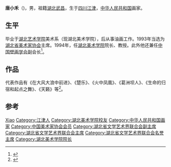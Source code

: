 '''唐小禾'''（{{bd|1941年|4月||}})，男，祖籍[[湖北|湖北]][[武昌|武昌]]，生于[[四川|四川]][[江津区|江津]]，[[中华人民共和国|中华人民共和国]]画家。

== 生平 ==
毕业于[[湖北艺术学院|湖北艺术学院]]美术系（现湖北美术学院），后从事油画工作。1993年当选为[[湖北省美术家协会|湖北省美术家协会]]主席。1994年，任[[湖北美术学院|湖北美术学院]]院长、教授。此外他还兼任[[中国壁画学会|中国壁画学会]]副会长<ref>{{cite news|title=唐小禾思考型的艺术家|url=http://www.cqn.com.cn/news/zggmsb/2007/164336.html|accessdate=2014-02-17|newspaper=中国质量新闻网|archive-url=https://web.archive.org/web/20140222225444/http://www.cqn.com.cn/news/zggmsb/2007/164336.html|archive-date=2014-02-22|dead-url=yes}}</ref>。

== 作品 ==
代表作品有《在大风大浪中前进》、《楚乐》、《火中凤凰》、《葛洲坝人》、《生命的归宿和起点之舞》、《天籁》等<ref>{{cite news|title=湖北美术学院院长唐小禾：平生只卖过两幅画|url=http://wenhua.cjn.cn/rd/201301/t2189663.htm|accessdate=2014-02-17|newspaper=长江网|archive-date=2018-10-05|archive-url=https://web.archive.org/web/20181005053638/http://wenhua.cjn.cn/rd/201301/t2189663.htm|dead-url=yes}}</ref>。

== 参考 ==
{{Reflist}}

{{Navboxes 
| title  = 唐小禾在[[中国美术家协会|中国美术家协会]]的职务
| list1  =
{{中国美术家协会第四届理事会}}
{{中国美术家协会第五届理事会}}
{{中国美术家协会第六届理事会}}
{{中国美术家协会第七届理事会}}
{{中国美术家协会第八届理事会}}
}}
{{Navboxes 
| title  = 唐小禾在[[中国文学艺术界联合会|中国文学艺术界联合会]]的职务
| list1  =
{{中国文学艺术界联合会第八届全国委员会}}
}}

{{Authority control}}
{{DEFAULTSORT:Tang唐}}
[[Category:唐姓|Xiao]]
[[Category:江津人|Category:江津人]]
[[Category:湖北美术学院校友|Category:湖北美术学院校友]]
[[Category:中华人民共和国画家|Category:中华人民共和国画家]]
[[Category:中国美术家协会会员|Category:中国美术家协会会员]]
[[Category:湖北省文学艺术界联合会副主席|Category:湖北省文学艺术界联合会副主席]]
[[Category:湖北省文学艺术界联合会主席|Category:湖北省文学艺术界联合会主席]]
[[Category:湖北省文学艺术界联合会名誉主席|Category:湖北省文学艺术界联合会名誉主席]]
[[Category:湖北美术学院院长|Category:湖北美术学院院长]]